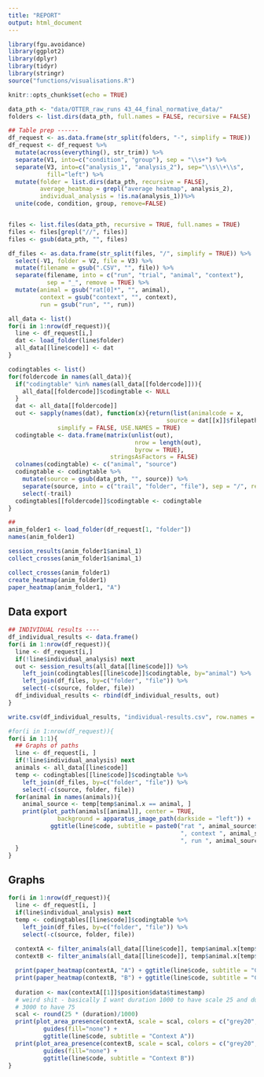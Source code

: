 ```yaml
---
title: "REPORT"
output: html_document
---
```


```r
library(fgu.avoidance)
library(ggplot2)
library(dplyr)
library(tidyr)
library(stringr)
source("functions/visualisations.R")

knitr::opts_chunk$set(echo = TRUE)

data_pth <- "data/OTTER_raw_runs 43_44_final_normative_data/"
folders <- list.dirs(data_pth, full.names = FALSE, recursive = FALSE)

## Table prep ------
df_request <- as.data.frame(str_split(folders, "-", simplify = TRUE))
df_request <- df_request %>%
  mutate(across(everything(), str_trim)) %>%
  separate(V1, into=c("condition", "group"), sep = "\\s+") %>%
  separate(V3, into=c("analysis_1", "analysis_2"), sep="\\s\\+\\s",
           fill="left") %>%
  mutate(folder = list.dirs(data_pth, recursive = FALSE),
         average_heatmap = grepl("average heatmap", analysis_2),
         individual_analysis = !is.na(analysis_1))%>%
  unite(code, condition, group, remove=FALSE)


files <- list.files(data_pth, recursive = TRUE, full.names = TRUE)
files <- files[grepl("//", files)]
files <- gsub(data_pth, "", files)

df_files <- as.data.frame(str_split(files, "/", simplify = TRUE)) %>%
  select(-V1, folder = V2, file = V3) %>%
  mutate(filename = gsub(".CSV", "", file)) %>%
  separate(filename, into = c("run", "trial", "animal", "context"),
           sep = "_", remove = TRUE) %>%
  mutate(animal = gsub("rat[0]*", "", animal),
         context = gsub("context", "", context),
         run = gsub("run", "", run))

```

```r
all_data <- list()
for(i in 1:nrow(df_request)){
  line <- df_request[i,]
  dat <- load_folder(line$folder)
  all_data[[line$code]] <- dat
}
```

```r
codingtables <- list()
for(foldercode in names(all_data)){
  if("codingtable" %in% names(all_data[[foldercode]])){
    all_data[[foldercode]]$codingtable <- NULL
  }
  dat <- all_data[[foldercode]]
  out <- sapply(names(dat), function(x){return(list(animalcode = x,
                                             source = dat[[x]]$filepath))},
              simplify = FALSE, USE.NAMES = TRUE)
  codingtable <- data.frame(matrix(unlist(out),
                                    nrow = length(out),
                                    byrow = TRUE),
                             stringsAsFactors = FALSE)
  colnames(codingtable) <- c("animal", "source")
  codingtable <- codingtable %>%
    mutate(source = gsub(data_pth, "", source)) %>%
    separate(source, into = c("trail", "folder", "file"), sep = "/", remove = FALSE) %>%
    select(-trail)
  codingtables[[foldercode]]$codingtable <- codingtable
}
```

```r
## 
anim_folder1 <- load_folder(df_request[1, "folder"])
names(anim_folder1)

session_results(anim_folder1$animal_1)
collect_crosses(anim_folder1$animal_1)

collect_crosses(anim_folder1)
create_heatmap(anim_folder1)
paper_heatmap(anim_folder1, "A")
```


## Data export

```r
## INDIVIDUAL results ----
df_individual_results <- data.frame()
for(i in 1:nrow(df_request)){
  line <- df_request[i,]
  if(!line$individual_analysis) next
  out <- session_results(all_data[[line$code]]) %>%
    left_join(codingtables[[line$code]]$codingtable, by="animal") %>%
    left_join(df_files, by=c("folder", "file")) %>%
    select(-c(source, folder, file))
  df_individual_results <- rbind(df_individual_results, out)
}

write.csv(df_individual_results, "individual-results.csv", row.names = FALSE)
```


```r
#for(i in 1:nrow(df_request)){
for(i in 1:1){
  ## Graphs of paths
  line <- df_request[i, ]
  if(!line$individual_analysis) next
  animals <- all_data[[line$code]]
  temp <- codingtables[[line$code]]$codingtable %>%
    left_join(df_files, by=c("folder", "file")) %>%
    select(-c(source, folder, file))
  for(animal in names(animals)){
    animal_source <- temp[temp$animal.x == animal, ]
    print(plot_path(animals[[animal]], center = TRUE,
              background = apparatus_image_path(darkside = "left")) + 
            ggtitle(line$code, subtitle = paste0("rat ", animal_source$animal.y, 
                                                 ", context ", animal_source$context,
                                                 ", run ", animal_source$run)))
  }
}
```

## Graphs

```r
for(i in 1:nrow(df_request)){
  line <- df_request[i, ]
  if(line$individual_analysis) next
  temp <- codingtables[[line$code]]$codingtable %>%
    left_join(df_files, by=c("folder", "file")) %>%
    select(-c(source, folder, file))
  
  contextA <- filter_animals(all_data[[line$code]], temp$animal.x[temp$context == "A"])
  contextB <- filter_animals(all_data[[line$code]], temp$animal.x[temp$context == "B"])

  print(paper_heatmap(contextA, "A") + ggtitle(line$code, subtitle = "Context A"))
  print(paper_heatmap(contextB, "B") + ggtitle(line$code, subtitle = "Context B"))
  
  duration <- max(contextA[[1]]$position$data$timestamp)
  # weird shit - basically I want duration 1000 to have scale 25 and duration
  # 3000 to have 75
  scal <- round(25 * (duration)/1000)
  print(plot_area_presence(contextA, scale = scal, colors = c("grey20", "grey60")) +
          guides(fill="none") +
          ggtitle(line$code, subtitle = "Context A"))
  print(plot_area_presence(contextB, scale = scal, colors = c("grey20", "grey60")) +
          guides(fill="none") +
          ggtitle(line$code, subtitle = "Context B"))
}
```
